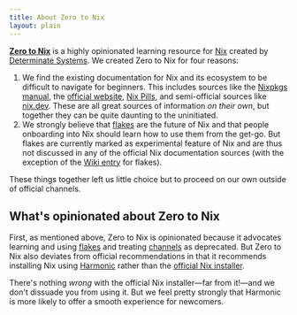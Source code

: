 ```yaml
---
title: About Zero to Nix
layout: plain
---
```


[**Zero to Nix**](/) is a highly opinionated learning resource for [Nix] created by [Determinate Systems][ds]. We created Zero to Nix for four reasons:

1. We find the existing documentation for Nix and its ecosystem to be difficult to navigate for beginners. This includes sources like the [Nixpkgs manual][manual], the [official website][nix], [Nix Pills][pills], and semi-official sources like [nix.dev]. These are all great sources of information *on their own*, but together they can be quite daunting to the uninitiated.
1. We strongly believe that [flakes] are the future of Nix and that people onboarding into Nix should learn how to use them from the get-go. But flakes are currently marked as experimental feature of Nix and are thus not discussed in any of the official Nix documentation sources (with the exception of the [Wiki entry][wiki] for flakes).

These things together left us little choice but to proceed on our own outside of official channels.

## What's opinionated about Zero to Nix

First, as mentioned above, Zero to Nix is opinionated because it advocates learning and using [flakes] and treating [channels] as deprecated. But Zero to Nix also deviates from official recommendations in that it recommends installing Nix using [Harmonic] rather than the [official Nix installer][install].

<Brief id="harmonic-differences" />

There's nothing *wrong* with the official Nix installer&mdash;far from it!&mdash;and we don't dissuade you from using it. But we feel pretty strongly that Harmonic is more likely to offer a smooth experience for newcomers.

[channels]: /concepts/channels
[ds]: /concepts/det-sys
[flakes]: /concepts/flakes
[harmonic]: /concepts/harmonic
[install]: https://nixos.org/download
[nix]: https://nixos.org
[nix.dev]: https://nix.dev
[pills]: https://nixos.org/guides/nix-pills
[store]: /concepts/nix-store
[wiki]: https://nixos.wiki/wiki/Flakes
[manual]: https://nixos.org/manual/nixpkgs/stable
